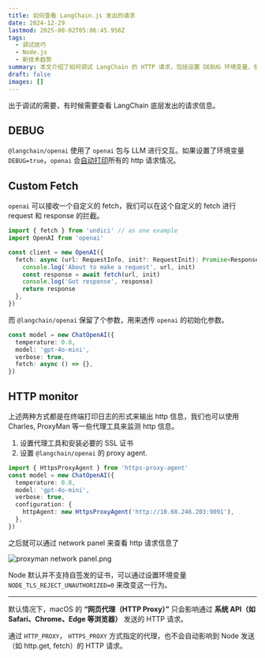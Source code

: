```yaml
---
title: 如何查看 LangChain.js 发出的请求
date: 2024-12-29
lastmod: 2025-08-02T05:06:45.956Z
tags:
  - 调试技巧
  - Node.js
  - 新技术趋势
summary: 本文介绍了如何调试 LangChain 的 HTTP 请求，包括设置 DEBUG 环境变量、使用自定义 fetch 和代理工具监控请求信息。
draft: false
images: []
---
```


出于调试的需要，有时候需要查看 LangChain 底层发出的请求信息。

## DEBUG

`@langchain/openai` 使用了 `openai` 包与 LLM 进行交互。如果设置了环境变量 `DEBUG=true`，`openai` 会[自动打印](https://github.com/openai/openai-node?tab=readme-ov-file#logging-and-middleware)所有的 http 请求情况。

## Custom Fetch

`openai` 可以接收一个自定义的 fetch，我们可以在这个自定义的 fetch 进行 request 和 response 的拦截。

```typescript
import { fetch } from 'undici' // as one example
import OpenAI from 'openai'

const client = new OpenAI({
  fetch: async (url: RequestInfo, init?: RequestInit): Promise<Response> => {
    console.log('About to make a request', url, init)
    const response = await fetch(url, init)
    console.log('Got response', response)
    return response
  },
})
```

而 `@langchain/openai` 保留了个参数，用来透传 `openai` 的初始化参数。

```typescript
const model = new ChatOpenAI({
  temperature: 0.8,
  model: 'gpt-4o-mini',
  verbose: true,
  fetch: async () => {},
})
```

## HTTP monitor

上述两种方式都是在终端打印日志的形式来输出 http 信息，我们也可以使用 Charles, ProxyMan 等一些代理工具来监测 http 信息。

1. 设置代理工具和安装必要的 SSL 证书
2. 设置 `@langchain/openai` 的 proxy agent.

```typescript
import { HttpsProxyAgent } from 'https-proxy-agent'
const model = new ChatOpenAI({
  temperature: 0.8,
  model: 'gpt-4o-mini',
  verbose: true,
  configuration: {
    httpAgent: new HttpsProxyAgent('http://10.68.246.203:9091'),
  },
})
```

之后就可以通过 network panel 来查看 http 请求信息了

<div className="flex justify-center">
  <Image
    alt="proxyman network panel.png"
    src="/static/images/blog/proxyman network panel.png"
    width={0}
    height={0}
    sizes="100vw"
    className="my-0 h-auto max-h-[400px] w-auto max-w-full"
    style={{ objectFit: 'contain' }}
  />
</div>

Node 默认并不支持自签发的证书，可以通过设置环境变量 `NODE_TLS_REJECT_UNAUTHORIZED=0` 来改变这一行为。

---

默认情况下，macOS 的 **“网页代理（HTTP Proxy）”** 只会影响通过 **系统 API（如 Safari、Chrome、Edge 等浏览器）** 发送的 HTTP 请求。

通过 `HTTP_PROXY`， `HTTPS_PROXY` 方式指定的代理，也不会自动影响到 Node 发送（如 http.get, fetch）的 HTTP 请求。
